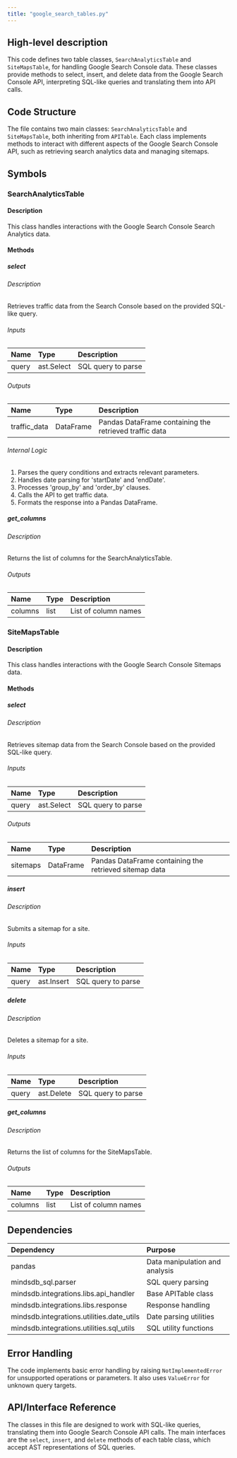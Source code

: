 ```yaml
---
title: "google_search_tables.py"
---
```


## High-level description
This code defines two table classes, `SearchAnalyticsTable` and `SiteMapsTable`, for handling Google Search Console data. These classes provide methods to select, insert, and delete data from the Google Search Console API, interpreting SQL-like queries and translating them into API calls.

## Code Structure
The file contains two main classes: `SearchAnalyticsTable` and `SiteMapsTable`, both inheriting from `APITable`. Each class implements methods to interact with different aspects of the Google Search Console API, such as retrieving search analytics data and managing sitemaps.

## Symbols

### SearchAnalyticsTable
#### Description
This class handles interactions with the Google Search Console Search Analytics data.

#### Methods

##### select
###### Description
Retrieves traffic data from the Search Console based on the provided SQL-like query.

###### Inputs
| Name | Type | Description |
|:-----|:-----|:------------|
| query | ast.Select | SQL query to parse |

###### Outputs
| Name | Type | Description |
|:-----|:-----|:------------|
| traffic_data | DataFrame | Pandas DataFrame containing the retrieved traffic data |

###### Internal Logic
1. Parses the query conditions and extracts relevant parameters.
2. Handles date parsing for 'startDate' and 'endDate'.
3. Processes 'group_by' and 'order_by' clauses.
4. Calls the API to get traffic data.
5. Formats the response into a Pandas DataFrame.

##### get_columns
###### Description
Returns the list of columns for the SearchAnalyticsTable.

###### Outputs
| Name | Type | Description |
|:-----|:-----|:------------|
| columns | list | List of column names |

### SiteMapsTable
#### Description
This class handles interactions with the Google Search Console Sitemaps data.

#### Methods

##### select
###### Description
Retrieves sitemap data from the Search Console based on the provided SQL-like query.

###### Inputs
| Name | Type | Description |
|:-----|:-----|:------------|
| query | ast.Select | SQL query to parse |

###### Outputs
| Name | Type | Description |
|:-----|:-----|:------------|
| sitemaps | DataFrame | Pandas DataFrame containing the retrieved sitemap data |

##### insert
###### Description
Submits a sitemap for a site.

###### Inputs
| Name | Type | Description |
|:-----|:-----|:------------|
| query | ast.Insert | SQL query to parse |

##### delete
###### Description
Deletes a sitemap for a site.

###### Inputs
| Name | Type | Description |
|:-----|:-----|:------------|
| query | ast.Delete | SQL query to parse |

##### get_columns
###### Description
Returns the list of columns for the SiteMapsTable.

###### Outputs
| Name | Type | Description |
|:-----|:-----|:------------|
| columns | list | List of column names |

## Dependencies
| Dependency | Purpose |
|:-----------|:--------|
| pandas | Data manipulation and analysis |
| mindsdb_sql.parser | SQL query parsing |
| mindsdb.integrations.libs.api_handler | Base APITable class |
| mindsdb.integrations.libs.response | Response handling |
| mindsdb.integrations.utilities.date_utils | Date parsing utilities |
| mindsdb.integrations.utilities.sql_utils | SQL utility functions |

## Error Handling
The code implements basic error handling by raising `NotImplementedError` for unsupported operations or parameters. It also uses `ValueError` for unknown query targets.

## API/Interface Reference
The classes in this file are designed to work with SQL-like queries, translating them into Google Search Console API calls. The main interfaces are the `select`, `insert`, and `delete` methods of each table class, which accept AST representations of SQL queries.